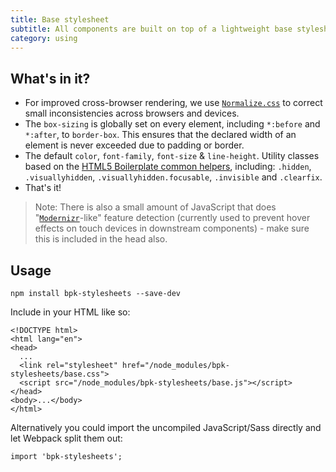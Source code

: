 ```yaml
---
title: Base stylesheet
subtitle: All components are built on top of a lightweight base stylesheet. Ensure you include this on the page when consuming any Backpack components.
category: using
---
```


## What's in it?

* For improved cross-browser rendering, we use [`Normalize.css`](http://necolas.github.io/normalize.css/) to correct small inconsistencies across browsers and devices.
* The `box-sizing` is globally set on every element, including `*:before` and `*:after`, to `border-box`. This ensures that the declared width of an element is never exceeded due to padding or border.
* The default `color`, `font-family`, `font-size` & `line-height`.
Utility classes based on the [HTML5 Boilerplate common helpers](https://github.com/h5bp/html5-boilerplate/blob/5.3.0/dist/doc/css.md#common-helpers), including: `.hidden`, `.visuallyhidden`, `.visuallyhidden.focusable`, `.invisible` and `.clearfix`.
* That's it!

> Note: There is also a small amount of JavaScript that does "[`Modernizr`](https://modernizr.com/)-like" feature detection (currently used to prevent hover effects on touch devices in downstream components) - make sure this is included in the head also.

## Usage

```
npm install bpk-stylesheets --save-dev
```

Include in your HTML like so:

```
<!DOCTYPE html>
<html lang="en">
<head>
  ...
  <link rel="stylesheet" href="/node_modules/bpk-stylesheets/base.css">
  <script src="/node_modules/bpk-stylesheets/base.js"></script>
</head>
<body>...</body>
</html>
```

Alternatively you could import the uncompiled JavaScript/Sass directly and let Webpack split them out:

```
import 'bpk-stylesheets';
```
